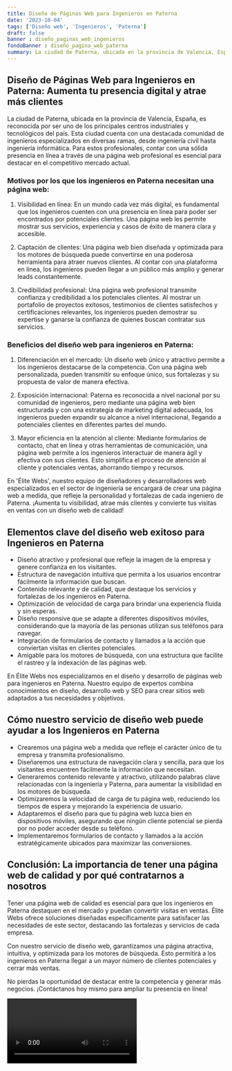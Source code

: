 ```yaml
---
title: Diseño de Páginas Web para Ingenieros en Paterna
date: '2023-10-04'
tags: ['Diseño web', 'Ingenieros', 'Paterna']
draft: false
banner : diseño_paginas_web_ingenieros
fondoBanner : diseño_pagina_web_paterna
summary: La ciudad de Paterna, ubicada en la provincia de Valencia, España, es reconocida por ser uno de los principales centros industriales y tecnológicos del país. Esta ciudad cuenta con una destacada comunidad de ingenieros especializados en diversas ramas, desde ingeniería civil hasta ingeniería informática. Para estos profesionales, contar con una sólida presencia en línea a través de una página web profesional es esencial para destacar en el competitivo mercado actual.
---
```


## Diseño de Páginas Web para Ingenieros en Paterna: Aumenta tu presencia digital y atrae más clientes

La ciudad de Paterna, ubicada en la provincia de Valencia, España, es reconocida por ser uno de los principales centros industriales y tecnológicos del país. Esta ciudad cuenta con una destacada comunidad de ingenieros especializados en diversas ramas, desde ingeniería civil hasta ingeniería informática. Para estos profesionales, contar con una sólida presencia en línea a través de una página web profesional es esencial para destacar en el competitivo mercado actual.

### Motivos por los que los ingenieros en Paterna necesitan una página web:

1. Visibilidad en línea: En un mundo cada vez más digital, es fundamental que los ingenieros cuenten con una presencia en línea para poder ser encontrados por potenciales clientes. Una página web les permite mostrar sus servicios, experiencia y casos de éxito de manera clara y accesible.

2. Captación de clientes: Una página web bien diseñada y optimizada para los motores de búsqueda puede convertirse en una poderosa herramienta para atraer nuevos clientes. Al contar con una plataforma en línea, los ingenieros pueden llegar a un público más amplio y generar leads constantemente.

3. Credibilidad profesional: Una página web profesional transmite confianza y credibilidad a los potenciales clientes. Al mostrar un portafolio de proyectos exitosos, testimonios de clientes satisfechos y certificaciones relevantes, los ingenieros pueden demostrar su expertise y ganarse la confianza de quienes buscan contratar sus servicios.

### Beneficios del diseño web para ingenieros en Paterna:

1. Diferenciación en el mercado: Un diseño web único y atractivo permite a los ingenieros destacarse de la competencia. Con una página web personalizada, pueden transmitir su enfoque único, sus fortalezas y su propuesta de valor de manera efectiva.

2. Exposición internacional: Paterna es reconocida a nivel nacional por su comunidad de ingenieros, pero mediante una página web bien estructurada y con una estrategia de marketing digital adecuada, los ingenieros pueden expandir su alcance a nivel internacional, llegando a potenciales clientes en diferentes partes del mundo.

3. Mayor eficiencia en la atención al cliente: Mediante formularios de contacto, chat en línea y otras herramientas de comunicación, una página web permite a los ingenieros interactuar de manera ágil y efectiva con sus clientes. Esto simplifica el proceso de atención al cliente y potenciales ventas, ahorrando tiempo y recursos.

En 'Élite Webs', nuestro equipo de diseñadores y desarrolladores web especializados en el sector de ingeniería se encargará de crear una página web a medida, que refleje la personalidad y fortalezas de cada ingeniero de Paterna. ¡Aumenta tu visibilidad, atrae más clientes y convierte tus visitas en ventas con un diseño web de calidad!

<GifSeo />

<Cta />

## Elementos clave del diseño web exitoso para Ingenieros en Paterna

- Diseño atractivo y profesional que refleje la imagen de la empresa y genere confianza en los visitantes.
- Estructura de navegación intuitiva que permita a los usuarios encontrar fácilmente la información que buscan.
- Contenido relevante y de calidad, que destaque los servicios y fortalezas de los ingenieros en Paterna.
- Optimización de velocidad de carga para brindar una experiencia fluida y sin esperas.
- Diseño responsive que se adapte a diferentes dispositivos móviles, considerando que la mayoría de las personas utilizan sus teléfonos para navegar.
- Integración de formularios de contacto y llamados a la acción que conviertan visitas en clientes potenciales.
- Amigable para los motores de búsqueda, con una estructura que facilite el rastreo y la indexación de las páginas web.

En Élite Webs nos especializamos en el diseño y desarrollo de páginas web para ingenieros en Paterna. Nuestro equipo de expertos combina conocimientos en diseño, desarrollo web y SEO para crear sitios web adaptados a tus necesidades y objetivos.

## Cómo nuestro servicio de diseño web puede ayudar a los Ingenieros en Paterna

- Crearemos una página web a medida que refleje el carácter único de tu empresa y transmita profesionalismo.
- Diseñaremos una estructura de navegación clara y sencilla, para que los visitantes encuentren fácilmente la información que necesitan.
- Generaremos contenido relevante y atractivo, utilizando palabras clave relacionadas con la ingeniería y Paterna, para aumentar la visibilidad en los motores de búsqueda.
- Optimizaremos la velocidad de carga de tu página web, reduciendo los tiempos de espera y mejorando la experiencia de usuario.
- Adaptaremos el diseño para que tu página web luzca bien en dispositivos móviles, asegurando que ningún cliente potencial se pierda por no poder acceder desde su teléfono.
- Implementaremos formularios de contacto y llamados a la acción estratégicamente ubicados para maximizar las conversiones.

## Conclusión: La importancia de tener una página web de calidad y por qué contratarnos a nosotros

Tener una página web de calidad es esencial para que los ingenieros en Paterna destaquen en el mercado y puedan convertir visitas en ventas. Élite Webs ofrece soluciones diseñadas específicamente para satisfacer las necesidades de este sector, destacando las fortalezas y servicios de cada empresa.

Con nuestro servicio de diseño web, garantizamos una página atractiva, intuitiva, y optimizada para los motores de búsqueda. Esto permitirá a los ingenieros en Paterna llegar a un mayor número de clientes potenciales y cerrar más ventas.

No pierdas la oportunidad de destacar entre la competencia y generar más negocios. ¡Contáctanos hoy mismo para ampliar tu presencia en línea!

<Video />

<CtaBot job='Ingenieros' city='Paterna'/>

<Gmaps query='Paterna+españa+maps' />